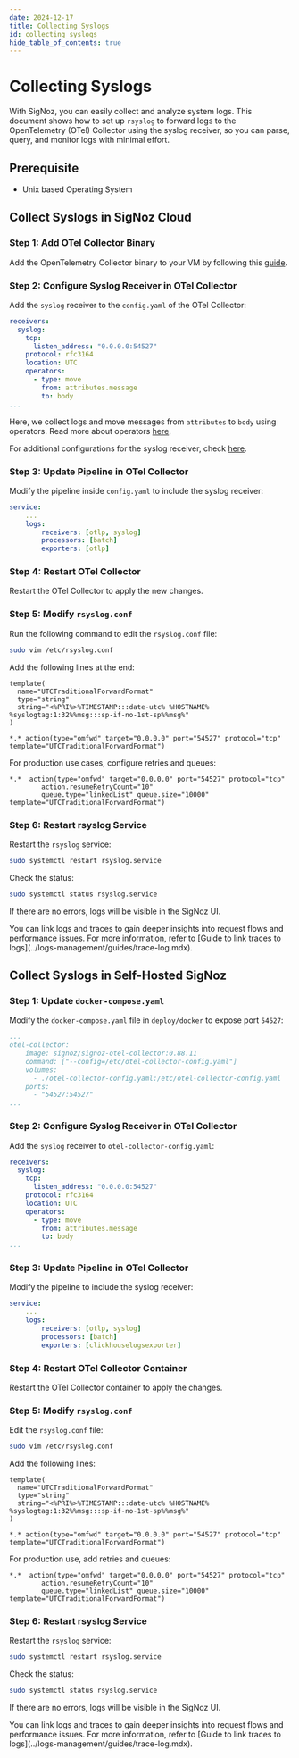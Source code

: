 ```yaml
---
date: 2024-12-17
title: Collecting Syslogs
id: collecting_syslogs
hide_table_of_contents: true
---
```


# Collecting Syslogs

With SigNoz, you can easily collect and analyze system logs. This document shows how to set up `rsyslog` to forward logs to the OpenTelemetry (OTel) Collector using 
the syslog receiver, so you can parse, query, and monitor logs with minimal effort.

## Prerequisite
- Unix based Operating System

<Tabs entityName="plans">

<TabItem value="signoz-cloud" label="SigNoz Cloud" default>

## Collect Syslogs in SigNoz Cloud

### Step 1: Add OTel Collector Binary

Add the OpenTelemetry Collector binary to your VM by following this [guide](https://signoz.io/docs/tutorial/opentelemetry-binary-usage-in-virtual-machine/).

### Step 2: Configure Syslog Receiver in OTel Collector

Add the `syslog` receiver to the `config.yaml` of the OTel Collector:

```yaml
receivers:
  syslog:
    tcp:
      listen_address: "0.0.0.0:54527"
    protocol: rfc3164
    location: UTC
    operators:
      - type: move
        from: attributes.message
        to: body
...
```

Here, we collect logs and move messages from `attributes` to `body` using operators. Read more about operators [here](https://signoz.io/docs/userguide/logs#operators-for-parsing-and-manipulating-logs).

For additional configurations for the syslog receiver, check [here](https://github.com/open-telemetry/opentelemetry-collector-contrib/tree/main/receiver/syslogreceiver).

### Step 3: Update Pipeline in OTel Collector

Modify the pipeline inside `config.yaml` to include the syslog receiver:

```yaml
service:
    ...
    logs:
        receivers: [otlp, syslog]
        processors: [batch]
        exporters: [otlp]
```

### Step 4: Restart OTel Collector

Restart the OTel Collector to apply the new changes.

### Step 5: Modify `rsyslog.conf`

Run the following command to edit the `rsyslog.conf` file:

```bash
sudo vim /etc/rsyslog.conf
```

Add the following lines at the end:

```rsyslog
template(
  name="UTCTraditionalForwardFormat"
  type="string"
  string="<%PRI%>%TIMESTAMP:::date-utc% %HOSTNAME% %syslogtag:1:32%%msg:::sp-if-no-1st-sp%%msg%"
)

*.* action(type="omfwd" target="0.0.0.0" port="54527" protocol="tcp" template="UTCTraditionalForwardFormat")
```

For production use cases, configure retries and queues:

```rsyslog
*.*  action(type="omfwd" target="0.0.0.0" port="54527" protocol="tcp"
        action.resumeRetryCount="10"
        queue.type="linkedList" queue.size="10000" template="UTCTraditionalForwardFormat")
```

### Step 6: Restart rsyslog Service

Restart the `rsyslog` service:

```bash
sudo systemctl restart rsyslog.service
```

Check the status:

```bash
sudo systemctl status rsyslog.service
```

If there are no errors, logs will be visible in the SigNoz UI.

<Admonition type="tip">
You can link logs and traces to gain deeper insights into request flows and performance issues. For more information, refer to [Guide to link traces to logs](../logs-management/guides/trace-log.mdx).
</Admonition>

</TabItem>

<TabItem value='self-host' label='Self-Host'>

## Collect Syslogs in Self-Hosted SigNoz

### Step 1: Update `docker-compose.yaml`

Modify the `docker-compose.yaml` file in `deploy/docker` to expose port `54527`:

```yaml
...
otel-collector:
    image: signoz/signoz-otel-collector:0.88.11
    command: ["--config=/etc/otel-collector-config.yaml"]
    volumes:
      - ./otel-collector-config.yaml:/etc/otel-collector-config.yaml
    ports:
      - "54527:54527"
...
```

### Step 2: Configure Syslog Receiver in OTel Collector

Add the `syslog` receiver to `otel-collector-config.yaml`:

```yaml
receivers:
  syslog:
    tcp:
      listen_address: "0.0.0.0:54527"
    protocol: rfc3164
    location: UTC
    operators:
      - type: move
        from: attributes.message
        to: body
...
```

### Step 3: Update Pipeline in OTel Collector

Modify the pipeline to include the syslog receiver:

```yaml
service:
    ...
    logs:
        receivers: [otlp, syslog]
        processors: [batch]
        exporters: [clickhouselogsexporter]
```

### Step 4: Restart OTel Collector Container

Restart the OTel Collector container to apply the changes.

### Step 5: Modify `rsyslog.conf`

Edit the `rsyslog.conf` file:

```bash
sudo vim /etc/rsyslog.conf
```

Add the following lines:

```rsyslog
template(
  name="UTCTraditionalForwardFormat"
  type="string"
  string="<%PRI%>%TIMESTAMP:::date-utc% %HOSTNAME% %syslogtag:1:32%%msg:::sp-if-no-1st-sp%%msg%"
)

*.* action(type="omfwd" target="0.0.0.0" port="54527" protocol="tcp" template="UTCTraditionalForwardFormat")
```

For production use, add retries and queues:

```rsyslog
*.*  action(type="omfwd" target="0.0.0.0" port="54527" protocol="tcp"
        action.resumeRetryCount="10"
        queue.type="linkedList" queue.size="10000" template="UTCTraditionalForwardFormat")
```

### Step 6: Restart rsyslog Service

Restart the `rsyslog` service:

```bash
sudo systemctl restart rsyslog.service
```

Check the status:

```bash
sudo systemctl status rsyslog.service
```

If there are no errors, logs will be visible in the SigNoz UI.

<Admonition type="tip">
You can link logs and traces to gain deeper insights into request flows and performance issues. For more information, refer to [Guide to link traces to logs](../logs-management/guides/trace-log.mdx).
</Admonition>

</TabItem>

</Tabs>
